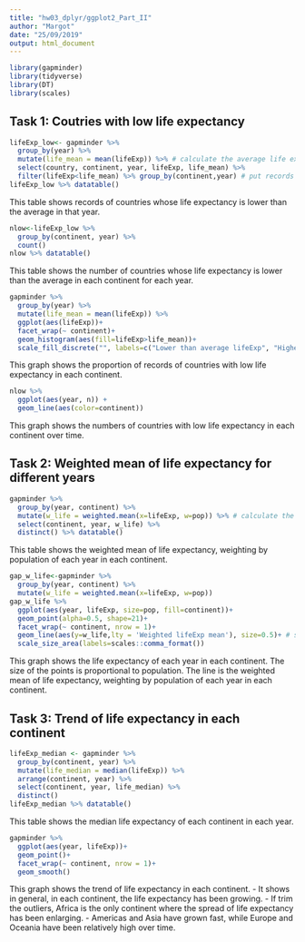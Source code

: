 ```yaml
---
title: "hw03_dplyr/ggplot2_Part_II"
author: "Margot"
date: "25/09/2019"
output: html_document
---
```

```r
library(gapminder)
library(tidyverse)
library(DT)
library(scales)
```
## Task 1: Coutries with low life expectancy

```r
lifeExp_low<- gapminder %>% 
  group_by(year) %>% 
  mutate(life_mean = mean(lifeExp)) %>% # calculate the average life expectancy of every year
  select(country, continent, year, lifeExp, life_mean) %>% 
  filter(lifeExp<life_mean) %>% group_by(continent,year) # put records of the same continent in the same year together, easier for sanity checking
lifeExp_low %>% datatable()
```

This table shows records of countries whose life expectancy is lower than the average in that year. 

```r
nlow<-lifeExp_low %>% 
  group_by(continent, year) %>% 
  count()
nlow %>% datatable()
```


This table shows the number of countries whose life expectancy is lower than the average in each continent for each year. 

```r
gapminder %>% 
  group_by(year) %>% 
  mutate(life_mean = mean(lifeExp)) %>% 
  ggplot(aes(lifeExp))+
  facet_wrap(~ continent)+
  geom_histogram(aes(fill=lifeExp>life_mean))+
  scale_fill_discrete("", labels=c("Lower than average lifeExp", "Higher than average lifeExp"))
```

This graph shows the proportion of records of countries with low life expectancy in each continent.

```r
nlow %>% 
  ggplot(aes(year, n)) +
  geom_line(aes(color=continent))
```

This graph shows the numbers of countries with low life expectancy in each continent over time.

## Task 2: Weighted mean of life expectancy for different years

```r
gapminder %>%
  group_by(year, continent) %>% 
  mutate(w_life = weighted.mean(x=lifeExp, w=pop)) %>% # calculate the weighted mean for a subgroup of data
  select(continent, year, w_life) %>% 
  distinct() %>% datatable()
```

This table shows the weighted mean of life expectancy, weighting by population of each year in each continent.

```r
gap_w_life<-gapminder %>%
  group_by(year, continent) %>% 
  mutate(w_life = weighted.mean(x=lifeExp, w=pop))
gap_w_life %>% 
  ggplot(aes(year, lifeExp, size=pop, fill=continent))+
  geom_point(alpha=0.5, shape=21)+
  facet_wrap(~ continent, nrow = 1)+
  geom_line(aes(y=w_life,lty = 'Weighted lifeExp mean'), size=0.5)+ # set a fixed width of line
  scale_size_area(labels=scales::comma_format())
```

This graph shows the life expectancy of each year in each continent. The size of the points is proportional to population. The line is the weighted mean of life expectancy, weighting by population of each year in each continent.

## Task 3: Trend of life expectancy in each continent

```r
lifeExp_median <- gapminder %>% 
  group_by(continent, year) %>% 
  mutate(life_median = median(lifeExp)) %>% 
  arrange(continent, year) %>% 
  select(continent, year, life_median) %>% 
  distinct()
lifeExp_median %>% datatable()
```

This table shows the median life expectancy of each continent in each year.


```r
gapminder %>% 
  ggplot(aes(year, lifeExp))+
  geom_point()+
  facet_wrap(~ continent, nrow = 1)+
  geom_smooth()
```

This graph shows the trend of life expectancy in each continent. 
- It shows in general, in each continent, the life expectancy has been growing. 
- If trim the outliers, Africa is the only continent where the spread of life expectancy has been enlarging.
- Americas and Asia have grown fast, while Europe and Oceania have been relatively high over time.
